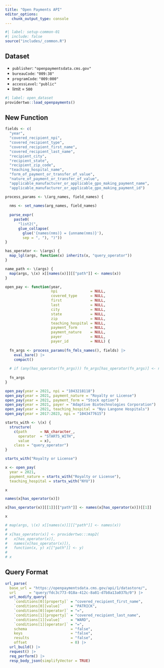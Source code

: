 ```yaml
---
title: "Open Payments API"
editor_options: 
   chunk_output_type: console
---
```

```r
#| label: setup-common-01
#| include: false
source("includes/_common.R")
```

## Dataset

   * `publisher`: `"openpaymentsdata.cms.gov"`
   * `bureauCode`: `"009:38"`
   * `programCode`: `"009:000"`
   * `accessLevel`: `"public"`
   * limit = `500`

```r
#| label: open_dataset
providertwo::load_openpayments()
```

## New Function

```r
fields <- c(
  "year",
  "covered_recipient_npi",                                         
  "covered_recipient_type",                                        
  "covered_recipient_first_name",                                  
  "covered_recipient_last_name",                                   
  "recipient_city",                                                
  "recipient_state",                                               
  "recipient_zip_code",                                            
  "teaching_hospital_name",                                        
  "form_of_payment_or_transfer_of_value",                          
  "nature_of_payment_or_transfer_of_value",                        
  "applicable_manufacturer_or_applicable_gpo_making_payment_name",
  "applicable_manufacturer_or_applicable_gpo_making_payment_id")

process_params <- \(arg_names, field_names) {
  
  nms <- set_names(arg_names, field_names)
  
  parse_expr(
    paste0(
      "list2(", 
      glue_collapse(
        glue('{names(nms)} = {unname(nms)}'), 
        sep = ", "), ")"))
}

has_operator <- \(args) {
  map_lgl(args, function(x) inherits(x, "query_operator"))
}

name_path <- \(args) {
  map(args, \(x) x[[names(x)]][["path"]] <- names(x))
}
```


```r
open_pay <- function(year,
                     npi               = NULL,
                     covered_type      = NULL,
                     first             = NULL,
                     last              = NULL,
                     city              = NULL,
                     state             = NULL,
                     zip               = NULL,
                     teaching_hospital = NULL,
                     payment_form      = NULL,
                     payment_nature    = NULL,
                     payer             = NULL,
                     payer_id          = NULL) {
  
  fn_args <- process_params(fn_fmls_names(), fields) |> 
    eval_bare() |> 
    compact()
  
  # if (any(has_operator(fn_args))) fn_args[has_operator(fn_args)] <- name_path(fn_args[has_operator(fn_args)])
  
  fn_args
}
```

```r
open_pay(year = 2021, npi = "1043218118")
open_pay(year = 2021, payment_nature = "Royalty or License")
open_pay(year = 2021, payment_form = "Stock option")
open_pay(year = 2021, payer = "Adaptive Biotechnologies Corporation")
open_pay(year = 2021, teaching_hospital = "Nyu Langone Hospitals")
open_pay(year = 2017:2023, npi = "1043477615")
```

```r
starts_with <- \(x) {
  structure(
    c(path      = NA_character_,
      operator  = "STARTS_WITH",
      value     = x),
    class = "query_operator")
}

starts_with("Royalty or License")

x <- open_pay(
  year = 2021, 
  payment_nature = starts_with("Royalty or License"), 
  teaching_hospital = starts_with("NYU"))

x

names(x[has_operator(x)])

x[has_operator(x)][[1]][["path"]] <- names(x[has_operator(x)])[[1]]

x

# map(args, \(x) x[[names(x)]][["path"]] <- names(x))
# 
# x[has_operator(x)] <- providertwo:::map2(
#   x[has_operator(x)], 
#   names(x[has_operator(x)]), 
#   function(x, y) x[["path"]] <- y)
# 
# x
```


## Query Format

```r
url_parse(
  base_url = "https://openpaymentsdata.cms.gov/api/1/datastore/", 
  url      = "query/fdc3c773-018a-412c-8a81-d7b8a13a037b/0") |> 
  url_modify_query(
    `conditions[0][property]` = "covered_recipient_first_name",
    `conditions[0][value]`    = "PATRICK",
    `conditions[0][operator]` = "=",
    `conditions[1][property]` = "covered_recipient_last_name",
    `conditions[1][value]`    = "WARD",
    `conditions[1][operator]` = "=",
    schema                    = "false",
    keys                      = "false",
    results                   = "false",
    offset                    = 0) |>
  url_build() |> 
  request() |> 
  req_perform() |> 
  resp_body_json(simplifyVector = TRUE)
```

